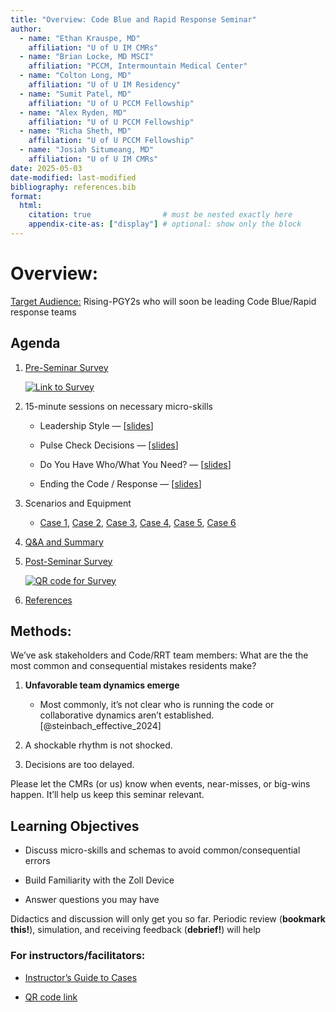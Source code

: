 ```yaml
---
title: "Overview: Code Blue and Rapid Response Seminar"
author: 
  - name: "Ethan Krauspe, MD"
    affiliation: "U of U IM CMRs"
  - name: "Brian Locke, MD MSCI"
    affiliation: "PCCM, Intermountain Medical Center"
  - name: "Colton Long, MD"
    affiliation: "U of U IM Residency"
  - name: "Sumit Patel, MD"
    affiliation: "U of U PCCM Fellowship"
  - name: "Alex Ryden, MD"
    affiliation: "U of U PCCM Fellowship"
  - name: "Richa Sheth, MD"
    affiliation: "U of U PCCM Fellowship"
  - name: "Josiah Situmeang, MD"
    affiliation: "U of U IM CMRs"
date: 2025-05-03
date-modified: last-modified
bibliography: references.bib
format:
  html:
    citation: true                # must be nested exactly here
    appendix-cite-as: ["display"] # optional: show only the block
---
```


# Overview:

[Target Audience:]{.underline} Rising-PGY2s who will soon be leading Code Blue/Rapid response teams

## Agenda

1.  [Pre-Seminar Survey](https://redcap01.brisc.utah.edu/ccts/redcap/surveys/?s=DLDE7JWJX8EMETW3 "Survey Link")

    [![Link to Survey](images/survey_qr.png)](https://redcap01.brisc.utah.edu/ccts/redcap/surveys/?s=DLDE7JWJX8EMETW3)

2.  15-minute sessions on necessary micro-skills

    -   Leadership Style --- \[[slides](slides/leadership.html "Leadership Style Slides")\]

    -   Pulse Check Decisions --- \[[slides](slides/pulse_check.html "Pulse Check Decisions Slides")\]

    -   Do You Have Who/What You Need? --- \[[slides](slides/resources.html "Resources Slides")\]

    -   Ending the Code / Response --- \[[slides](slides/ending.html "Ending the Code/RRT Slides")\]

3.  Scenarios and Equipment

    -   [Case 1](slides/case_1.html "Case 1"), [Case 2](slides/case_2.html "Case 2"), [Case 3](slides/case_3.html "Case 3"), [Case 4](slides/case_4.html "Case 4"), [Case 5](slides/case_5.html "Case 5"), [Case 6](slides/case_6.html "Case 6")

4.  [Q&A and Summary](summary.qmd "Summary Page")

5.  [Post-Seminar Survey](https://redcap01.brisc.utah.edu/ccts/redcap/surveys/?s=DLDE7JWJX8EMETW3 "Survey Link")

    [![QR code for Survey](images/survey_qr-01.png)](https://redcap01.brisc.utah.edu/ccts/redcap/surveys/?s=DLDE7JWJX8EMETW3)

6.  [References](references.qmd)

## Methods:

We've ask stakeholders and Code/RRT team members: What are the the most common and consequential mistakes residents make?

1.  **Unfavorable team dynamics emerge**

    -   Most commonly, it's not clear who is running the code or collaborative dynamics aren't established. [@steinbach_effective_2024]

2.  A shockable rhythm is not shocked.

3.  Decisions are too delayed.

::: callout-important
Please let the CMRs (or us) know when events, near-misses, or big-wins happen. It'll help us keep this seminar relevant.
:::

## Learning Objectives

-   Discuss micro-skills and schemas to avoid common/consequential errors

-   Build Familiarity with the Zoll Device

-   Answer questions you may have

::: callout-tip
Didactics and discussion will only get you so far. Periodic review (**bookmark this!**), simulation, and receiving feedback (**debrief!**) will help
:::

### For instructors/facilitators:

-   [Instructor's Guide to Cases](https://github.com/reblocke/U-of-U-IM-Codes-and-Rapid-Responses/blob/ee42e4f611e2744f9bd763ff6d7616cc24b82055/2025-4-29%20EK%20Preceptor.ZollSim.docx "Instructor's Guide to Cases")

-   [QR code link](slides/qr.html "To access QR code to course website")
